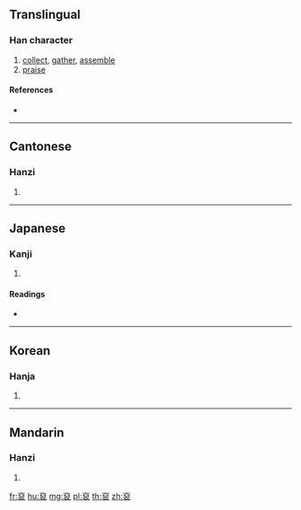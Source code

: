 {{character info/new}}
==Translingual==

===Han character===
{{Han char|rn=145|rad=衣|as=07|sn=13|four=00732|canj=YHXV}}

# [[collect]], [[gather]], [[assemble]]
# [[praise]]

====References====
* {{Han ref|kx=1117.080|dkj=34299|dj=1583.050|hdz=53092.010|uh=88D2|ud=35026|bh=B8CF|bd=47311}}

----

==Cantonese==

===Hanzi===
{{yue-hanzi|jyut=[[fau4]], [[pau4]]|y=fau4, pau4}}

# {{defn|lang=yue|sort=衣07}}

----

==Japanese==

===Kanji===
{{ja-kanji|grade=|rs=衣07}}

# {{defn|lang=ja|sort=衣07}}

====Readings====
* {{ja-readings|on=[[ほう]] (hō)|kun=[[ほめる]] (homeru)|nanori=}}

----

==Korean==

===Hanja===
{{ko-hanja|hangeul=부|eumhun=|rv=bu|mr=pu|y=pu}}

# {{defn|lang=ko|sort=衣07}}

----

==Mandarin==

===Hanzi===
{{cmn-hanzi|pin=[[póu]] ([[pou2]])|wg=p'ou<sup>2</sup>}}

# {{defn|lang=cmn|sort=衣07}}

[[fr:裒]]
[[hu:裒]]
[[mg:裒]]
[[pl:裒]]
[[th:裒]]
[[zh:裒]]